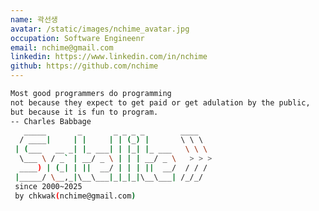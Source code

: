 ```yaml
---
name: 곽선생
avatar: /static/images/nchime_avatar.jpg
occupation: Software Engineenr
email: nchime@gmail.com
linkedin: https://www.linkedin.com/in/nchime
github: https://github.com/nchime
---
```



```bash
Most good programmers do programming 
not because they expect to get paid or get adulation by the public, 
but because it is fun to program. 
-- Charles Babbage
   _____       _       _ _ _ _        ____   
  / ____|     | |     | | (_) |       \ \ \  
 | (___   __ _| |_ ___| | |_| |_ ___   \ \ \ 
  \___ \ / _` | __/ _ \ | | | __/ _ \   > > >
  ____) | (_| | ||  __/ | | | ||  __/  / / / 
 |_____/ \__,_|\__\___|_|_|_|\__\___| /_/_/  
 since 2000~2025 
 by chkwak(nchime@gmail.com)

```                                             




